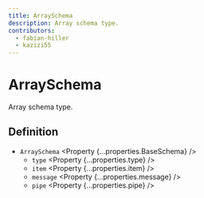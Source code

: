 ```yaml
---
title: ArraySchema
description: Array schema type.
contributors:
  - fabian-hiller
  - kazizi55
---
```



# ArraySchema

Array schema type.

## Definition

- `ArraySchema` <Property {...properties.BaseSchema} />
  - `type` <Property {...properties.type} />
  - `item` <Property {...properties.item} />
  - `message` <Property {...properties.message} />
  - `pipe` <Property {...properties.pipe} />